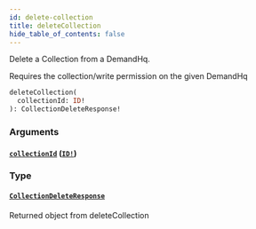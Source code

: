 ```yaml
---
id: delete-collection
title: deleteCollection
hide_table_of_contents: false
---
```



Delete a Collection from a DemandHq.

Requires the collection/write permission on the given DemandHq

```graphql
deleteCollection(
  collectionId: ID!
): CollectionDeleteResponse!
```


### Arguments

#### [`collectionId`](#) ([`ID!`](/developers/demandhq-apis/demand-api/graphql/reference/scalars/id))




### Type

#### [`CollectionDeleteResponse`](/developers/demandhq-apis/demand-api/graphql/reference/objects/collection-delete-response)

Returned object from deleteCollection




